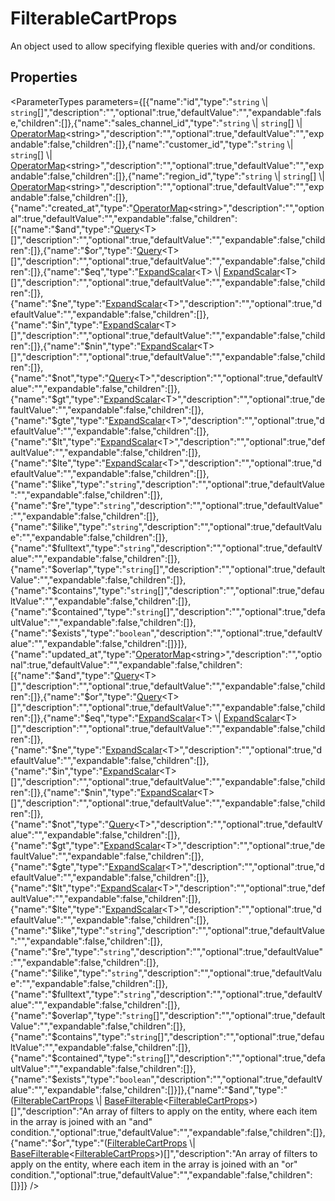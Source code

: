 
# FilterableCartProps

An object used to allow specifying flexible queries with and/or conditions.

## Properties

<ParameterTypes parameters={[{"name":"id","type":"`string` \\| `string`[]","description":"","optional":true,"defaultValue":"","expandable":false,"children":[]},{"name":"sales_channel_id","type":"`string` \\| `string`[] \\| [OperatorMap](../../types/types.OperatorMap.mdx)&#60;string&#62;","description":"","optional":true,"defaultValue":"","expandable":false,"children":[]},{"name":"customer_id","type":"`string` \\| `string`[] \\| [OperatorMap](../../types/types.OperatorMap.mdx)&#60;string&#62;","description":"","optional":true,"defaultValue":"","expandable":false,"children":[]},{"name":"region_id","type":"`string` \\| `string`[] \\| [OperatorMap](../../types/types.OperatorMap.mdx)&#60;string&#62;","description":"","optional":true,"defaultValue":"","expandable":false,"children":[]},{"name":"created_at","type":"[OperatorMap](../../types/types.OperatorMap.mdx)&#60;string&#62;","description":"","optional":true,"defaultValue":"","expandable":false,"children":[{"name":"$and","type":"[Query](../../types/types.Query.mdx)&#60;T&#62;[]","description":"","optional":true,"defaultValue":"","expandable":false,"children":[]},{"name":"$or","type":"[Query](../../types/types.Query.mdx)&#60;T&#62;[]","description":"","optional":true,"defaultValue":"","expandable":false,"children":[]},{"name":"$eq","type":"[ExpandScalar](../../types/types.ExpandScalar.mdx)&#60;T&#62; \\| [ExpandScalar](../../types/types.ExpandScalar.mdx)&#60;T&#62;[]","description":"","optional":true,"defaultValue":"","expandable":false,"children":[]},{"name":"$ne","type":"[ExpandScalar](../../types/types.ExpandScalar.mdx)&#60;T&#62;","description":"","optional":true,"defaultValue":"","expandable":false,"children":[]},{"name":"$in","type":"[ExpandScalar](../../types/types.ExpandScalar.mdx)&#60;T&#62;[]","description":"","optional":true,"defaultValue":"","expandable":false,"children":[]},{"name":"$nin","type":"[ExpandScalar](../../types/types.ExpandScalar.mdx)&#60;T&#62;[]","description":"","optional":true,"defaultValue":"","expandable":false,"children":[]},{"name":"$not","type":"[Query](../../types/types.Query.mdx)&#60;T&#62;","description":"","optional":true,"defaultValue":"","expandable":false,"children":[]},{"name":"$gt","type":"[ExpandScalar](../../types/types.ExpandScalar.mdx)&#60;T&#62;","description":"","optional":true,"defaultValue":"","expandable":false,"children":[]},{"name":"$gte","type":"[ExpandScalar](../../types/types.ExpandScalar.mdx)&#60;T&#62;","description":"","optional":true,"defaultValue":"","expandable":false,"children":[]},{"name":"$lt","type":"[ExpandScalar](../../types/types.ExpandScalar.mdx)&#60;T&#62;","description":"","optional":true,"defaultValue":"","expandable":false,"children":[]},{"name":"$lte","type":"[ExpandScalar](../../types/types.ExpandScalar.mdx)&#60;T&#62;","description":"","optional":true,"defaultValue":"","expandable":false,"children":[]},{"name":"$like","type":"`string`","description":"","optional":true,"defaultValue":"","expandable":false,"children":[]},{"name":"$re","type":"`string`","description":"","optional":true,"defaultValue":"","expandable":false,"children":[]},{"name":"$ilike","type":"`string`","description":"","optional":true,"defaultValue":"","expandable":false,"children":[]},{"name":"$fulltext","type":"`string`","description":"","optional":true,"defaultValue":"","expandable":false,"children":[]},{"name":"$overlap","type":"`string`[]","description":"","optional":true,"defaultValue":"","expandable":false,"children":[]},{"name":"$contains","type":"`string`[]","description":"","optional":true,"defaultValue":"","expandable":false,"children":[]},{"name":"$contained","type":"`string`[]","description":"","optional":true,"defaultValue":"","expandable":false,"children":[]},{"name":"$exists","type":"`boolean`","description":"","optional":true,"defaultValue":"","expandable":false,"children":[]}]},{"name":"updated_at","type":"[OperatorMap](../../types/types.OperatorMap.mdx)&#60;string&#62;","description":"","optional":true,"defaultValue":"","expandable":false,"children":[{"name":"$and","type":"[Query](../../types/types.Query.mdx)&#60;T&#62;[]","description":"","optional":true,"defaultValue":"","expandable":false,"children":[]},{"name":"$or","type":"[Query](../../types/types.Query.mdx)&#60;T&#62;[]","description":"","optional":true,"defaultValue":"","expandable":false,"children":[]},{"name":"$eq","type":"[ExpandScalar](../../types/types.ExpandScalar.mdx)&#60;T&#62; \\| [ExpandScalar](../../types/types.ExpandScalar.mdx)&#60;T&#62;[]","description":"","optional":true,"defaultValue":"","expandable":false,"children":[]},{"name":"$ne","type":"[ExpandScalar](../../types/types.ExpandScalar.mdx)&#60;T&#62;","description":"","optional":true,"defaultValue":"","expandable":false,"children":[]},{"name":"$in","type":"[ExpandScalar](../../types/types.ExpandScalar.mdx)&#60;T&#62;[]","description":"","optional":true,"defaultValue":"","expandable":false,"children":[]},{"name":"$nin","type":"[ExpandScalar](../../types/types.ExpandScalar.mdx)&#60;T&#62;[]","description":"","optional":true,"defaultValue":"","expandable":false,"children":[]},{"name":"$not","type":"[Query](../../types/types.Query.mdx)&#60;T&#62;","description":"","optional":true,"defaultValue":"","expandable":false,"children":[]},{"name":"$gt","type":"[ExpandScalar](../../types/types.ExpandScalar.mdx)&#60;T&#62;","description":"","optional":true,"defaultValue":"","expandable":false,"children":[]},{"name":"$gte","type":"[ExpandScalar](../../types/types.ExpandScalar.mdx)&#60;T&#62;","description":"","optional":true,"defaultValue":"","expandable":false,"children":[]},{"name":"$lt","type":"[ExpandScalar](../../types/types.ExpandScalar.mdx)&#60;T&#62;","description":"","optional":true,"defaultValue":"","expandable":false,"children":[]},{"name":"$lte","type":"[ExpandScalar](../../types/types.ExpandScalar.mdx)&#60;T&#62;","description":"","optional":true,"defaultValue":"","expandable":false,"children":[]},{"name":"$like","type":"`string`","description":"","optional":true,"defaultValue":"","expandable":false,"children":[]},{"name":"$re","type":"`string`","description":"","optional":true,"defaultValue":"","expandable":false,"children":[]},{"name":"$ilike","type":"`string`","description":"","optional":true,"defaultValue":"","expandable":false,"children":[]},{"name":"$fulltext","type":"`string`","description":"","optional":true,"defaultValue":"","expandable":false,"children":[]},{"name":"$overlap","type":"`string`[]","description":"","optional":true,"defaultValue":"","expandable":false,"children":[]},{"name":"$contains","type":"`string`[]","description":"","optional":true,"defaultValue":"","expandable":false,"children":[]},{"name":"$contained","type":"`string`[]","description":"","optional":true,"defaultValue":"","expandable":false,"children":[]},{"name":"$exists","type":"`boolean`","description":"","optional":true,"defaultValue":"","expandable":false,"children":[]}]},{"name":"$and","type":"([FilterableCartProps](types.CartTypes.FilterableCartProps.mdx) \\| [BaseFilterable](../../DAL/interfaces/types.DAL.BaseFilterable.mdx)&#60;[FilterableCartProps](types.CartTypes.FilterableCartProps.mdx)&#62;)[]","description":"An array of filters to apply on the entity, where each item in the array is joined with an \"and\" condition.","optional":true,"defaultValue":"","expandable":false,"children":[]},{"name":"$or","type":"([FilterableCartProps](types.CartTypes.FilterableCartProps.mdx) \\| [BaseFilterable](../../DAL/interfaces/types.DAL.BaseFilterable.mdx)&#60;[FilterableCartProps](types.CartTypes.FilterableCartProps.mdx)&#62;)[]","description":"An array of filters to apply on the entity, where each item in the array is joined with an \"or\" condition.","optional":true,"defaultValue":"","expandable":false,"children":[]}]} />
